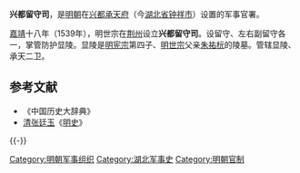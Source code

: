 '''兴都留守司'''，是[[明朝|明朝]]在[[承天府|兴都承天府]]（今[[湖北省|湖北省]][[钟祥市|钟祥市]]）设置的军事官署。

[[嘉靖|嘉靖]]十八年（1539年），明世宗在[[荆州|荆州]]设立'''兴都留守司'''。设留守、左右副留守各一，掌管防护显陵。显陵是[[明宪宗|明宪宗]]第四子、[[明世宗|明世宗]]父亲[[朱祐杬|朱祐杬]]的陵墓。管辖显陵、承天二卫。

==参考文献==
* 《中国历史大辞典》
* [[清|清]][[张廷玉|张廷玉]]《[[明史|明史]]》
{{-}}
{{明朝行政区划|军}}

{{Government-official-hist-stub}}

[[Category:明朝军事组织|Category:明朝军事组织]]
[[Category:湖北军事史|Category:湖北军事史]]
[[Category:明朝官制|Category:明朝官制]]